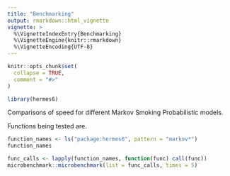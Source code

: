 ```yaml
---
title: "Benchmarking"
output: rmarkdown::html_vignette
vignette: >
  %\VignetteIndexEntry{Benchmarking}
  %\VignetteEngine{knitr::rmarkdown}
  %\VignetteEncoding{UTF-8}
---
```


```r
knitr::opts_chunk$set(
  collapse = TRUE,
  comment = "#>"
)
```

```r
library(hermes6)
```

Comparisons of speed for different Markov Smoking Probabilistic models.

Functions being tested are.
```r
function_names <- ls("package:hermes6", pattern = "markov*")
function_names
```

```r
func_calls <- lapply(function_names, function(func) call(func))
microbenchmark::microbenchmark(list = func_calls, times = 5)
```

